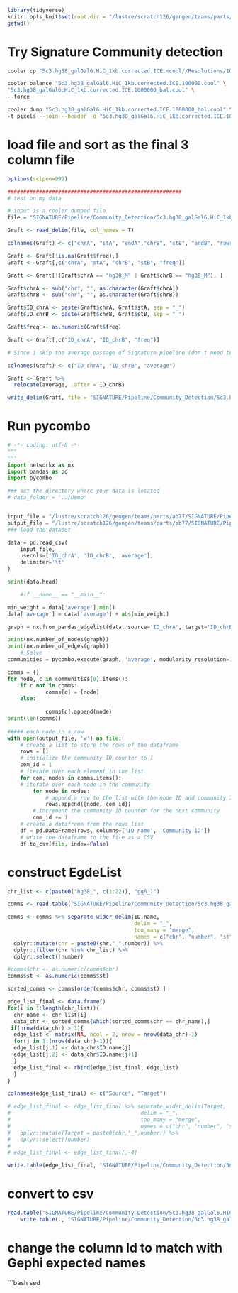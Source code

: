```r
library(tidyverse)
knitr::opts_knit$set(root.dir = "/lustre/scratch126/gengen/teams/parts/ab77/")
getwd()
```

# Try Signature Community detection
```bash
cooler cp "5c3.hg38_galGal6.HiC_1kb.corrected.ICE.mcool//Resolutions/1000000" \ "5c3.hg38_galGal6.HiC_1kb.corrected.ICE.100000.cool"

cooler balance "5c3.hg38_galGal6.HiC_1kb.corrected.ICE.100000.cool" \
"5c3.hg38_galGal6.HiC_1kb.corrected.ICE.1000000_bal.cool" \
--force

cooler dump "5c3.hg38_galGal6.HiC_1kb.corrected.ICE.1000000_bal.cool" \
-t pixels --join --header -o "5c3.hg38_galGal6.HiC_1kb.corrected.ICE.1000000_bal.txt"
```

# load file and sort as the final 3 column file
```r
options(scipen=999)

#######################################################
# test on my data

# input is a cooler dumped file
file = "SIGNATURE/Pipeline/Community_Detection/5c3.hg38_galGal6.HiC_1kb.corrected.ICE.1000000_bal.txt"

Graft <- read_delim(file, col_names = T)

colnames(Graft) <- c("chrA", "stA", "endA","chrB", "stB", "endB", "rawread", "freq")

Graft <- Graft[!is.na(Graft$freq),]
Graft <- Graft[,c("chrA", "stA", "chrB", "stB", "freq")]

Graft <- Graft[!(Graft$chrA == "hg38_M" | Graft$chrB == "hg38_M"), ]

Graft$chrA <- sub("chr", "", as.character(Graft$chrA))
Graft$chrB <- sub("chr", "", as.character(Graft$chrB))

Graft$ID_chrA <- paste(Graft$chrA, Graft$stA, sep = "_")
Graft$ID_chrB <- paste(Graft$chrB, Graft$stB, sep = "_")

Graft$freq <- as.numeric(Graft$freq)

Graft <- Graft[,c("ID_chrA", "ID_chrB", "freq")]

# Since i skip the average passage of Signature pipeline (don t need to merge samples i call this column average to mathc with the xpected input of CD_pycombo.py)

colnames(Graft) <- c("ID_chrA", "ID_chrB", "average")

Graft <- Graft %>% 
  relocate(average, .after = ID_chrB)

write_delim(Graft, file = "SIGNATURE/Pipeline/Community_Detection/5c3.hg38_galGal6.HiC_1kb.corrected.ICE.1000000_bal_processed.txt", delim = "\t", col_names = T)
```
# Run pycombo
```python
# -*- coding: utf-8 -*-
"""
"""
import networkx as nx
import pandas as pd
import pycombo

### set the directory where your data is located
# data_folder = '../Demo'


input_file = "/lustre/scratch126/gengen/teams/parts/ab77/SIGNATURE/Pipeline/Community_Detection/5c3.hg38_galGal6.HiC_1kb.corrected.ICE.1000000_bal_processed.txt"
output_file = "/lustre/scratch126/gengen/teams/parts/ab77/SIGNATURE/Pipeline/Community_Detection/5c3.hg38_galGal6.HiC_1kb.corrected.ICE.1000000_communities.txt"
### load the dataset

data = pd.read_csv(
    input_file,
    usecols=['ID_chrA', 'ID_chrB', 'average'],
    delimiter='\t'
)

print(data.head)

    #if __name__ == "__main__":

min_weight = data['average'].min()
data['average'] = data['average'] + abs(min_weight)

graph = nx.from_pandas_edgelist(data, source='ID_chrA', target='ID_chrB', edge_attr='average')

print(nx.number_of_nodes(graph))
print(nx.number_of_edges(graph))
    # Solve
communities = pycombo.execute(graph, 'average', modularity_resolution=1.2, max_communities=46)

comms = {}
for node, c in communities[0].items():
    if c not in comms:
            comms[c] = [node]
    else:
            
            comms[c].append(node)
print(len(comms))
    
##### each node in a row
with open(output_file, 'w') as file:
    # create a list to store the rows of the dataframe
    rows = []
    # initialize the community ID counter to 1
    com_id = 1
    # iterate over each element in the list
    for com, nodes in comms.items():
    # iterate over each node in the community
        for node in nodes:
            # append a row to the list with the node ID and community ID
            rows.append([node, com_id])
        # increment the community ID counter for the next community
        com_id += 1
    # create a dataframe from the rows list
    df = pd.DataFrame(rows, columns=['ID name', 'Community ID'])
    # write the dataframe to the file as a CSV
    df.to_csv(file, index=False)
```

#  construct EgdeList
```r
chr_list <- c(paste0("hg38_", c(1:22)), "gg6_1")

comms <- read.table("SIGNATURE/Pipeline/Community_Detection/5c3.hg38_galGal6.HiC_1kb.corrected.ICE.1000000_communities.txt", sep = ",", header = T)

comms <- comms %>% separate_wider_delim(ID.name, 
                                        delim = "_",
                                        too_many = "merge",
                                        names = c("chr", "number", "st"), cols_remove = F) %>%
  dplyr::mutate(chr = paste0(chr,"_",number)) %>% 
  dplyr::filter(chr %in% chr_list) %>% 
  dplyr::select(!number)

#comms$chr <- as.numeric(comms$chr)
comms$st <- as.numeric(comms$st)

sorted_comms <- comms[order(comms$chr, comms$st),]

edge_list_final <- data.frame()
for(i in 1:length(chr_list)){
  chr_name <- chr_list[i]
  data_chr <- sorted_comms[which(sorted_comms$chr == chr_name),]
 if(nrow(data_chr) > 1){
  edge_list <- matrix(NA, ncol = 2, nrow = nrow(data_chr)-1)
  for(j in 1:(nrow(data_chr)-1)){
  edge_list[j,1] <- data_chr$ID.name[j]
  edge_list[j,2] <- data_chr$ID.name[j+1]
  }
  edge_list_final <- rbind(edge_list_final, edge_list)
  }
}

colnames(edge_list_final) <- c("Source", "Target")

# edge_list_final <- edge_list_final %>% separate_wider_delim(Target, 
#                                         delim = "_",
#                                         too_many = "merge",
#                                         names = c("chr", "number", "st"), cols_remove = F) %>% 
#   dplyr::mutate(Target = paste0(chr,"_",number)) %>% 
#   dplyr::select(!number)
#   
# edge_list_final <- edge_list_final[,-4]

write.table(edge_list_final, "SIGNATURE/Pipeline/Community_Detection/5c3.hg38_galGal6.HiC_1kb.corrected.ICE.1000000.edgelist.txt", sep = ",", row.names = F)
```

# convert to csv
```r
read.table("SIGNATURE/Pipeline/Community_Detection/5c3.hg38_galGal6.HiC_1kb.corrected.ICE.1000000_communities.txt", sep = ",", header = T) %>% 
    write.table(., "SIGNATURE/Pipeline/Community_Detection/5c3.hg38_galGal6.HiC_1kb.corrected.ICE.1000000_communities.csv", sep = ",", row.names = F)
```

# change the column Id to match with Gephi expected names
```bash
sed 